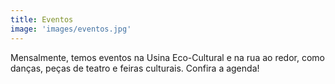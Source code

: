 ```yaml
---
title: Eventos
image: 'images/eventos.jpg'
---
```

Mensalmente, temos eventos na Usina Eco-Cultural e na rua ao redor, como danças, peças de teatro e feiras culturais. Confira a agenda!
